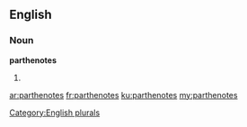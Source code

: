 ==English==

===Noun===
'''parthenotes'''

# {{plural of|parthenote}}

[[Category:English plurals]]

[[ar:parthenotes]]
[[fr:parthenotes]]
[[ku:parthenotes]]
[[my:parthenotes]]